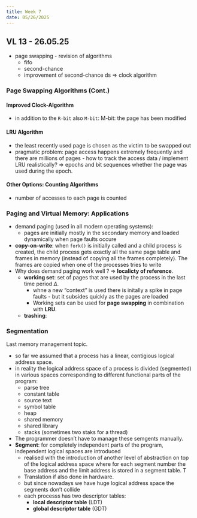 ```yaml
---
title: Week 7
date: 05/26/2025
---
```


## VL 13 - 26.05.25

* page swapping - revision of algorithms
  * fifo
  * second-chance
  * improvement of second-chance ds $\Rightarrow$ clock algorithm

### Page Swapping Algorithms (Cont.)

#### Improved Clock-Algorithm

* in addition to the `R-bit` also `M-bit`: M-bit: the page has been modified

#### LRU Algorithm

* the least recently used page is chosen as the victim to be swapped out
* pragmatic problem: page access happens extremely frequently and there are millions of pages - how to track the access data / implement LRU realistically? $\Rightarrow$ epochs and bit sequences whether the page was used during the epoch.

#### Other Options: Counting Algorithms

* number of accesses to each page is counted

### Paging and Virtual Memory: Applications

* demand paging (used in all modern operating systems):
  * pages are initially mostly in the secondary memory and loaded dynamically when page faults occure
* **copy-on-write**: when `fork()` is initially called and a child process is created, the child process gets
  exactly all the same page table and frames in memory (instead of copying all the frames completely). 
  The frames are copied when one of the processes tries to write
* Why does demand paging work well ? $\Rightarrow$ **localicty of reference**. 
  * **working set**: set of pages that are used by the process in the last time period $\Delta$.  
    * whne a new "context" is used there is initally a spike in page faults - but it subsides quickly as the pages
        are loaded 
    * Working sets can be used for **page swapping** in combination with **LRU**. 
  * **trashing**: 

### Segmentation 

Last memory management topic. 

* so far we assumed that a process has a linear, contigious logical address space. 
* in reality the logical address space of a process is divided (segmented) in various spaces
  corresponding to different functional parts of the program:
    * parse tree
    * constant table
    * source text
    * symbol table
    * heap
    * shared memory
    * shared library
    * stacks (sometimes two staks for a thread)
* The programmer doesn't have to manage these semgents manually. 
* **Segment**: for completely independent parts of the program, independent logical spaces are introduced
  * realised with the introduction of another level of abstraction on top of the logical address space where 
    for each segment number the base address and the limit address is stored in a segment table. T
  * Translation if also done in hardware. 
  * but since nowadays we have huge logical address space the segments don't collide 
  * each processs has two descriptor tables:
    * **local descriptor table** (LDT)
    * **global descriptor table** (GDT)
